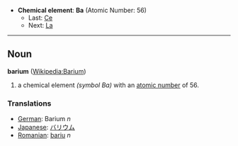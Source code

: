 *'''Chemical element''': '''Ba''' (Atomic Number: 56)
**Last: [[Caesium|Ce]]
**Next: [[Lanthanum|La]]
----
== Noun ==
'''barium''' ([[en:Barium|Wikipedia:Barium]])

# a chemical element ''(symbol Ba)'' with an [[atomic number]] of 56.

===Translations===
*[[German]]: Barium ''n''
*[[Japanese]]: [[バリウム]]
*[[Romanian]]: [[bariu]] ''n''